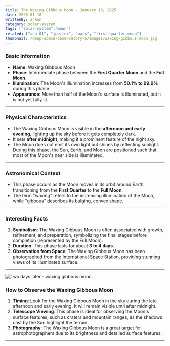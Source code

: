 ```yaml
---
title: The Waxing Gibbous Moon - January 10, 2025
date: 2025-01-10
writtenBy: ankon
category: solar-system
tags: ["solar-system","moon"]
related: ["sun-01", "jupiter", "mars", "first-quarter-moon"]
thumbnail: /deep-space-observatory-5/images/waxing-gibbous-moon.jpg
---
```


<Highlight title="The Waxing Gibbous Moon" subtitle="An Intermediate Phase of the Lunar Cycle" />

### **Basic Information**
- **Name**: Waxing Gibbous Moon
- **Phase**: Intermediate phase between the **First Quarter Moon** and the **Full Moon**.
- **Illumination**: The Moon's illumination increases from **50.1% to 99.9%** during this phase.
- **Appearance**: More than half of the Moon's surface is illuminated, but it is not yet fully lit.

---

### **Physical Characteristics**
- The Waxing Gibbous Moon is visible in the **afternoon and early evening**, lighting up the sky before it gets completely dark.
- It sets **after midnight**, making it a prominent feature of the night sky.
- The Moon does not emit its own light but shines by reflecting sunlight. During this phase, the Sun, Earth, and Moon are positioned such that most of the Moon's near side is illuminated.

---

### **Astronomical Context**
- This phase occurs as the Moon moves in its orbit around Earth, transitioning from the **First Quarter** to the **Full Moon**.
- The term "waxing" refers to the increasing illumination of the Moon, while "gibbous" describes its bulging, convex shape.

---

### **Interesting Facts**
1. **Symbolism**: The Waxing Gibbous Moon is often associated with growth, refinement, and preparation, symbolizing the final stages before completion (represented by the Full Moon).
2. **Duration**: This phase lasts for about **3 to 4 days**.
3. **Observation from Space**: The Waxing Gibbous Moon has been photographed from the International Space Station, providing stunning views of its illuminated surface.

---

![Two days later - waxing gibbous moon.](/deep-space-observatory-5/images/waxing-gibbous-01.jpg)
### **How to Observe the Waxing Gibbous Moon**
1. **Timing**: Look for the Waxing Gibbous Moon in the sky during the late afternoon and early evening. It will remain visible until after midnight.
2. **Telescope Viewing**: This phase is ideal for observing the Moon's surface features, such as craters and mountain ranges, as the shadows cast by the Sun highlight the terrain.
3. **Photography**: The Waxing Gibbous Moon is a great target for astrophotographers due to its brightness and detailed surface features.

---
